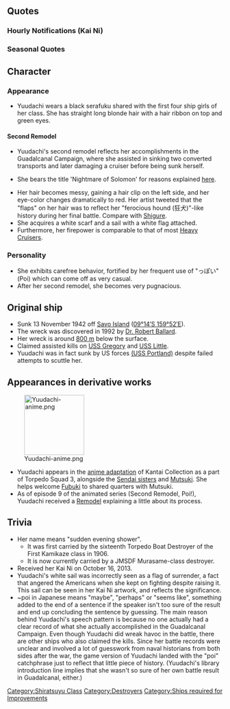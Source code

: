{{ShipPageHeader}}

==Quotes==
{{Ship/Quotes
|Introduction = こんにちは。白露型駆逐艦、夕立よ！よろしくね！
|Introduction/En = Hi, I'm Yuudachi, a Shiratsuyu-class destroyer.  Nice to meet you!

|Introduction/Kai = 白露型駆逐艦、夕立。今日も頑張るぽい！ぽーい！
|Introduction/Kai/En = I'm Yuudachi, a Shiratsuyu-class destroyer. Let's like, do our best today! Poooi!

|Library = 白露型駆逐艦の４番艦、夕立です。<br>第三次ソロモン海戦では、けっこう頑張ったっぽい？<br>でも、何気に「アイアンボトム・サウンド」って、ホントに怖い言葉よね？
|Library/En = I'm Yuudachi, the fourth ship of the Shiratsuyu class.<br>I worked sort of hardish during the Third Battle of the Solomons didn't I?<br>But somehow... the term "Iron Bottom Sound" is really scary, isn't it?
|Library/Note = Yuudachi led the battle line to bombard Guadalcanal on 12 November; she took a lot of damage and [[Samidare]] rescued most of her crew.  USS Portland later sank her off Savo Island - right in the "Ironbottom Sound".<br>About her verbal tic 'っぽい' (ppoi), this is added onto the end of a word to signify a comparison or resemblance rather than the 'valley girl' version of like which is more like a verbal comma. For example kodomoppoi would mean something similar to child-like or childish.

|Secretary 1 = およびっぽい？何ですか？
|Secretary 1/En = Did you, like, call? What is it?

|Secretary 2 = 提督さん、御用事はなーに？
|Secretary 2/En = What is it that you need, Admiral?

|Secretary 3 = ふーん？何それ？新しい遊びっぽい？
|Secretary 3/En = Hmm? What is it? Some kind of new game?

|Idle = えーっと…放置っぽい？ あたしじゃ、不足っぽい！？ もっともっと鍛えなきゃ！
|Idle/En = Err... Am I, like, neglected? Am I like, still insufficient?! Then I'll have to train more!

|Secretary Married = 提督さんのためなら、夕立どんどん強くなれるっぽい
|Secretary Married/En = If it's for the Admiral's sake, I can like, get so much stronger.

|Secretary Married/Kai Ni = お待たせしました～！
|Secretary Married/Kai Ni/En = I'm sorry to have kept you waiting~!

|Wedding = 提督さん、顔赤いっぽい？　どうしたの？　恋愛相談？　好きな人？　え、やだ、どうしようっ！？
|Wedding/En = Admiral, your face looks reddish. Why? Love consultation? Person I like? Eh, no way, what should I do~?

|Looking At Scores = なんか電文みたいのが来てるっぽい？
|Looking At Scores/En = Seems a telegramish thing has arrived?

|Looking At Scores/Kai Ni = 提督さん、情報見るぽい？了解、ぽい！はい、どうぞ。ぽい！
|Looking At Scores/Kai Ni/En = Admiral, would you like, wanna see the intelligence data? Got it, poi! Yes, like, here you go!

|Joining A Fleet = 駆逐艦夕立、出撃よ
|Joining A Fleet/En = Destroyer Yuudachi, now sortieing!

|Joining A Fleet/Kai Ni = お任せ、ぽい！駆逐艦夕立、出撃よ！
|Joining A Fleet/Kai Ni/En = Just like, leave it up to me! Destroyer Yuudachi, now sortieing! 

|Equipment 1 = ん～～、いい～じゃないですか～
|Equipment 1/En = Hmm, this is greeaat

|Equipment 1/Kai Ni = 提督さんのためなら、夕立どんどん強くなれるっぽい
|Equipment 1/Kai Ni/En = If it's for the Admiral's sake, I can like, get so much stronger.

|Equipment 2 = あたし、ニューバージョンっぽい？
|Equipment 2/En = So I'm a newish version now?

|Equipment 2/Kai Ni = 最高にステキなパーティしましょ！
|Equipment 2/Kai Ni/En = How about we start the greatest party ever?

|Equipment 3 = っぽい？
|Equipment 3/En = Like, huh?
|Equipment 3/Note = "Poi?"

|Supply = ふふっ、おなかいっぱいっぽい
|Supply/En = Haha, I'm like, so full.

|Docking Minor = ご飯～ ご飯～♪
|Docking Minor/En = Mealtime~ Mealtime~♪

|Docking Major = なんか、ちょっと本格的に寝込むっぽい。
|Docking Major/En = I'm, like, going to have a nice lie-down.

|Docking Complete = 修理が完了したっぽい？
|Docking Complete/En = A ship was fullish repaired?

|Construction = 新しい仲間が到着したっぽい
|Construction/En = A new comrade has, like, just arrived.

|Returning From Sortie = 艦隊が戻って来たっぽい？
|Returning From Sortie/En = Seems like, the fleet came back?

|Starting A Sortie = お待たせしましたー
|Starting A Sortie/En = Sorry to have kept you waiting!

|Starting A Sortie/Kai Ni = さあ、素敵なパーティーしましょ！
|Starting A Sortie/Kai Ni/En = Now, let's have the most amazing party.

|Battle Start = さぁ素敵なパーティしましょう
|Battle Start/En = Now, let's have the most amazing party.
|Battle Start/Note = A phrase she uses in regard to her changes when she achieves Yuudachi Kai Ni.
Visual changes also occur to reflect her performance in the battle of Solomon Islands.

|Battle Start/Kai Ni = ソロモンの悪夢、見せてあげる
|Battle Start/Kai Ni/En = I'll show you the nightmare of Solomon.

|Attack = まず何から撃とうかしら
|Attack/En = I wonder which ship I should start with?

|Night Battle = うーん、もうちょっとやっちゃうっぽい？
|Night Battle/En = Hmm... should we do a littlish bit more?

|Night Battle/Kai Ni = ソロモンの悪夢、見せてあげる
|Night Battle/Kai Ni/En = I'll show you the nightmare of Solomon.

|Night Attack = これでどーぉ
|Night Attack/En = How about thiiiss?

|Night Attack/Kai Ni = よりどりみどりっぽい？
|Night Attack/Kai Ni/En = There's like, so many targets to choose from.

|MVP = 夕立ったら結構頑張ったっぽい？提督さん褒めて褒めてー
|MVP/En = I worked pretty hard? Admiral, praise me! Praise me!

|Minor Damage 1 = きゃあっ！？
|Minor Damage 1/En = Kyaa!

|Minor Damage 1/Kai Ni = 夕立、突撃するっぽい
|Minor Damage 1/Kai Ni/En = Yuudachi, assaulting poi~!

|Minor Damage 2 = ふわぁぁ
|Minor Damage 2/En = Argh!

|Minor Damage 2/Kai Ni = ハンモックを張ってでも、戦うよ！
|Minor Damage 2/Kai Ni/En = I'll fight it out, with a hammock as a sail if I have to!
|Minor Damage 2/Kai Ni/Note = In the third battle of Solomon, captain Kikkawa ordered his men to 'raise the sails' using hammocks to keep up the morale after Yuudachi's engine was disabled; this act angered the Americans as it appeared Yuudachi continued fighting while hanging the 'white flag'. The sail is visible on the second remodel art.

|Major Damage = も、も～ばかぁ～！これじゃ戦えないっぽい！？
|Major Damage/En = Oh, you idiot... I, like, can't fight on like this-
|Major Damage/Note = It was possible that Yuudachi was hit by friendly fire during the Solomons, so it may be directed to your allied fleet?

|Sunk = もしかして・・・これって、沈んじゃうっぽい？
|Sunk/En = Don't tell me... I'm, like, sinking?

|Sunk/Kai Ni = 吉川艦長…また…会えるか…な
|Sunk/Kai Ni/En = Captain Kikkawa... I can... see you again now... right?
|Sunk/Kai Ni/Note = Refers to Commander Kiyoshi Kikkawa, her last captain.
}}
===Hourly Notifications (Kai Ni)===
{{Ship/Hourly
|Form = Kai2
|00JP = 〇〇〇〇、てっぺんぽい～ぽーい～
|00EN = 0000. It's midnight-poi. Poi!
|01JP = 〇一〇〇、夜中ぽい！ぽ～い！え、少しうるさいっぽい？わ、わかったぽい…
|01EN = 0100. It's the middle of the night-poi. Poi! Eh, I'm being too loud-poi? Ah, I understand-poi...
|02JP = 〇二〇〇、丑三つ時ぽい！ぽ～い！ぽいぽい～
|02EN = 0200. It's the hour of the Ox-poi. Poooi. Poi, poi.
|03JP = 〇三〇〇、提督さん、起きてるぽい？ぽ～い！ここにしたっぽい～
|03EN = 0300. Admiral, are you awake-poi? Poooi. Just checking-poi.
|04JP = 〇四〇〇、あ、あそこ朝日ぽい！提督さん、あとちょっとで夜明けぽい～
|04EN = 0400. Ah, there's the morning sun-poi. Admiral, it'll be dawn in a while-poi.
|05JP = 〇五〇〇、朝っぽい！やったっぽい！お散歩するっぽい？ぽい～
|05EN = 0500. It's morning-poi! Hooray-poi! Shall we go for a walk-poi? Poooi!
|06JP = ぽい！朝っぽい！総員起床っぽーーい！〇六〇〇っぽい～
|06EN = POOOI! It's morning-pooooi! All hands assemble-poooooooi! It's 0600-poi.
|07JP = 〇七〇〇、ご飯、ご飯、朝ごはん！提督さん、今日の朝ごはんはなーに～　楽しみっぽい～
|07EN = 0700. Food, food, breakfast! What's for breakfast today, Admiral? I can't wait-poi!
|08JP = 〇八〇〇、提督さん、朝ごはんのあとは少し運動するっぽい？お散歩？出撃？夕立、抜錨する準備、いいっぽい～
|08EN = 0800. Admiral, we should get some exercise after breakfast-poi. Should we go for a walk? A sortie? I'm ready for anything-poi!
|09JP = 〇九〇〇、あ、春雨っぽい！ぽーい！今日もがんばるぽい～
|09EN = 0900. Ah, Harusame-poi! Poooi! Let's work hard today too-poi!
|10JP = 一〇〇〇、午前中は元気がありやまってるっぽい！ちょっとソロモンに行ってくるぽい？あ、違うぽい？っぽい↓
|10EN = 1000. I've got plenty of energy in the morning-poi. Let's go to Solomon for a while-poi! Ah, we can't-poi? Poi↓
|11JP = 一一〇〇、あれ、春雨、どこ行っちゃったっぽい？まぁ、いいか。好き進むぽい！
|11EN = 1100. Huh, Harusame, where did you go-poi? Oh well, just go where you like-poi!
|12JP = お腹すいたと思ったら、もうお昼っぽい？ご飯、ご飯～　今日は塩昆布おにぎりっぽい？ぽい！
|12EN = When I feel hungry, it must be time for lunch-poi. Food, food~. Today we're having salted kelp rice balls-poi? Poooi!
|13JP = あ、お腹いっぱいっぽい！一三〇〇っぽい。食べ過ぎたっぽい？あぁぅ…
|13EN = Ah, I'm so full-poi. It's 1300-poi. I ate too much-poi. Urrrgh...
|14JP = 一四...〇〇っぽい。あ、村雨っぽい。お茶、助かるっぽい。あ～ん、あ…
|14EN = It's 1400-poooi. Ah, Murasame-poi. This tea helps-poi. Aaah, *gulp*... Ahhh...
|15JP = 一五〇〇。あ、比叡、霧島っぽい。ぽーい！今日もがんばるっぽい。ぽーい～
|15EN = 1500. Ah, Hiei, Kirishima-poi! Poooi! Let's work hard today too-poi! POI!
|16JP = 一六〇〇。ん、雨っぽい？夕立っぽい。え、時雨、何？いい夕立だね。えへ、そんなに褒められると照れるっぽい～
|16EN = 1600. Hmm? It's raining-poi? It's an evening shower-poi. ...Eh, what was that, Shigure? It's a nice shower? Ehe, if you praise me like that I'll get embarrassed-poi.
|17JP = 一七〇〇。夕立も上がって、綺麗な夕日っぽい。あれ、提督さん、夕立の顔に何がついてるっぽい？ぽい？
|17EN = 1700. There's a beautiful sunset when the evening shower lifts-poi. ...Huh, Admiral, is there something on my face-poi? Pooi?
|18JP = 一八〇〇。お腹すいちゃったっぽい！あれ、白露、それなに？お鍋？ぽい！夕立、お鍋大好きっぽい！ご相伴するっぽい！
|18EN = 1800. I'm hungry-poi! Ah, what's that, Shiratsuyu? A hotpot? Poi! I love hotpots-poi! I'll join you-poi!
|19JP = うん、お鍋おいしいっぽい！キンメテは一番だしっぽい？さすが、やるぽい！あ、時間は一九〇〇ぽい！
|19EN = Mmmm, hotpots are delicious-poi. "The important factor is the best stock"-poi? That's right-poi! Ah, the time is 1900-poi!
|20JP = あ、またしてもお腹いっぱいっぽい！え？五月雨なに？三水戦の出撃っぽい？あ、夕立いま、四水戦っぽい。おやすみっぽい。時刻は二〇〇〇っぽい！
|20EN = 2000. Pheeew, I'm really full again-poi. Eh, what is it, Samidare? DesRon3 is sortieing-poi? ...Ah, I'm in DesRon4-poi. Good night-poi. The time is now 2000-poi.
|21JP = 二一〇〇。え？由良も秋も行くぽい？仕方ない、じゃ、夕立もパーティ行くっぽい！どうせなら、ステキなパーティ、しましょ！
|21EN = 2100. Eh, Yura and Aki are going-poi? I got no choice then, I'll join in the party-poi. We might as well have a wonderful party!
|22JP = 二二〇〇。へんへん、今夜も選り取り見取りっぽい。夕立がね、ステキな悪夢たっぷり見せてあげる！行くっぽい！
|22EN = 2200. Fufun, there's lots of pickings tonight-poi. I'll show you lots of wonderful nightmares. Here I go-poooi!
|23JP = 二三〇〇。今日も一日走り回ったっぽい！提督さん、あしたも夕立と一緒にがんばるっぽい！ぽい～
|23EN = 2300. I've been running around all day again-poi. Admiral, work hard together with me tomorrow too-poi. Poooi!
}}

===Seasonal Quotes===
{{Ship/QuotesSeasonal
|NewYear2015 = お正月っぽいー！夕立も晴れ着を着るっぽい！これで戦闘は・・・出来るっぽい！
|NewYear2015_EN = Looks like its the new year! Looks like Yuudachi will be wearing her best clothes! Looks like...I can fight in these clothes!
|NewYear2015_Clip = {{Audio|file=yuudachi_2015newyear.ogg}}
|NewYear2015_Note = Same as [[Seasonal/New_Year_2016|New Year 2016]]

|Valentine2015 = えっと、このチョコレートあげるっぽい。夕立。結構頑張って作ったっぽい。
|Valentine2015_EN = Um, this chocolate-ish thing's for you. I did my bestest making it!
|Valentine2015_Clip = {{Audio|file=Yuudachi Valentine 2015.ogg}}
|Valentine2015_Note = 

|WhiteDay2015 = 提督さん、この包みは？いい匂い、クッキーっぽい！もしかして、手作りっぽい？
|WhiteDay2015_EN = What is this package, Admiral? Smells nice~ It's cookies-poi! Perhaps these are handmade-poi?
|WhiteDay2015_Clip = {{Audio|file=Yuudachi_WhiteDay.ogg}}
|WhiteDay2015_Note = Same as [[Seasonal/White Day 2016|White Day 2016]]

|SecondAnniversary2015 = 今日は大事な日っぽい。そんな日は、みんなで素敵なパーティー、しましょ！
|SecondAnniversary2015_EN = It's an impoitant day! We should celebrate an amazing party on such day!
|SecondAnniversary2015_Clip = {{Audio|file=Yuudachi_Second_Anniversary.ogg}}
|SecondAnniversary2015_Note = 

|RainySeason2015 = うぅ、うぅ～んっ、気持ちいいっぽーい！
|RainySeason2015_EN = Mmmh~, It feels good, poi!
|RainySeason2015_Clip = {{Audio|file=Yuudachi_Rainy_Season_2015.ogg}}
|RainySeason2015_Note = 

|EarlySummer2015 = 少しずつ暑くなってきたっぽい。今年も夏が来るっぽい！
|EarlySummer2015_EN = Seems like it's getting hotter bit by bit. I guess summer's coming around again, poi!
|EarlySummer2015_Clip = {{Audio|file=Yuudachi_Early_Summer_2015.ogg}}
|EarlySummer2015_Note = 

|MidSummer2015 = ちょっと暑すぎっぽい。艤装も服も脱いで、ひと泳ぎするしかないっぽい！
|MidSummer2015_EN = It's, like, a little too hot. It's like we have no other choice, but to take our rigging and clothes off, and swim!
|MidSummer2015_Clip = {{Audio|file=Yuudachi_Mid-Summer_2015_Secretary_1.ogg}}
|MidSummer2015_Note = 

|MidSummer2015_2 = これはこれで動きやすいっぽい。っぽい！
|MidSummer2015_2_EN = I can, like, easily move in these. Poi! 
|MidSummer2015_2_Clip = {{Audio|file=YuudachiKai2_Mid-Summer_2015_Secretary_2.ogg}}
|MidSummer2015_2_Note = ''Secretary 2 (Kai Ni)''

|MidSummer2015_3 = 気のせいか装甲が薄いっぽい。っぽい… 
|MidSummer2015_3_EN = It may be my imagination, but this armour is, like, too thin. Poi... 
|MidSummer2015_3_Clip = {{Audio|file=YuudachiKai2_Mid-Summer_2015_Joining_A_Fleet.ogg}}
|MidSummer2015_3_Note = ''Joining A Fleet (Kai Ni)''

|Fall2015 = 秋はなんだかお腹が空くっぽい。ご飯まだかな？ご飯、ご飯～♪
|Fall2015_EN = Autumns like, makes my tummy growl. Is the food ready yet? food～♪ food～♪
|Fall2015_Clip = {{Audio|file=Yuudachi Autumn 2015.ogg}}
|Fall2015_Note =

|FallEvent2015 = 夜戦なら夕立を連れってってほしいっぽい！うずうずするっぽい！ぽ～い！！
|FallEvent2015_EN = If it's night battle I want you to bring me along-poi! I'm itching to fight-poi! Poi!
|FallEvent2015_Clip = {{Audio|file=Yuudachi Fall Event 2015.ogg}}
|FallEvent2015_Note = 

|Christmas2015 = メリークリスマスっぽい！これはもう、素敵なパーティするしかないっぽい！
|Christmas2015_EN = Merry Christmas-poi! This calls for, like, throwing a great party!
|Christmas2015_Clip = {{Audio|file=Yuudachi_Christmas_2015.ogg}}
|Christmas2015_Note =

|Christmas2015_2 = はむ、んにゃ…ケーキも甘くて、おいしいっぽーい。んむぅ…でも、あんまり食べ過ぎると、排水量が増えちゃうっぽい。ぽ～い…。
|Christmas2015_2_EN =Mmm... the cake is so sweet and delicious poi! Umm...but if I eat too much, my displacement may exceed limitations poi. Po~i...
|Christmas2015_2_Clip = {{Audio|file=Yuudachi_Christmas_2015_Secretary_2.ogg}}
|Christmas2015_2_Note = Refering to the Washington Naval Treaty.

|EndofYear2015 = もう一年も終わりっぽい。なんだか早いっぽい。来年も夕立、頑張るっぽい。
|EndofYear2015_EN = This year has already ended-poi. Somehow it came fast-poi. Yuudachi will also do her best next year-poi!
|EndofYear2015_Clip = {{Audio|file=Yuudachi_End_of_Year_2015.ogg}}
|EndofYear2015_Note = 

|Setsubun2016 = この豆、全力で投げるっぽい！えい！えいっ！えええいっ！はわわわっ！？
|Setsubun2016_EN = I'm throwing these beans with full strength .... Ei.... Ei.... Eiiii.... Oohhh...
|Setsubun2016_Clip = {{Audio|file=Yuudachi_Setsubun.ogg}}
|Setsubun2016_Note = From [[Seasonal/Setsubun_2015|Setsubun 2015]]

|Spring2016 = 春は気持ちいいっぽい！外に出掛けたいっぽい！気持ちがわくわくするっぽーい！
|Spring2016_EN = Spring feels good-poi! I want to go outside-poi! I'm feeling all excited-poi!
|Spring2016_Clip = {{Audio|file=Yuudachi_Spring_2016.ogg}}
|Spring2016_Note = 

|ThirdAnniversary2016 = ぽーい。提督さん、ついに三周年っぽい。凄いっぽい、やるっぽい。ぽいぽいぽーい！
|ThirdAnniversary2016_EN = Po~i! Admiral, It's finally the third anniversary poi! It's awesome poi! Way to go poi! poi, poi, poooi!
|ThirdAnniversary2016_Clip = {{Audio|file=Yuudachi_Third_Anniversary.ogg}}
|ThirdAnniversary2016_Note = 

|RainySeason2016 = うーん…雨の日は出不精になってしまいがちだけど…でも外に出かけるっぽい。ぽーい！
|RainySeason2016_EN = Hmm... rainy days tend to keep one at home but... still, it feels like I can go out now. Poi~
|RainySeason2016_Clip = {{Audio|file=Yuudachi Rainy Season 2016.ogg}}
|RainySeason2016_Note = 

|RainySeason2016_2 = うぅ、うぅ～んっ、気持ちいいっぽーい！
|RainySeason2016_2_EN = Mmmh~, It feels good, poi!
|RainySeason2016_2_Clip = {{Audio|file=Yuudachi Rainy Season 2015.ogg}}
|RainySeason2016_2_Note = ''From [[Seasonal/Rainy Season 2015|Rainy Season 2015]]''
}}

==Character==
===Appearance===
*Yuudachi wears a black serafuku shared with the first four ship girls of her class. She has straight long blonde hair with a hair ribbon on top and green eyes.
====Second Remodel====
*Yuudachi's second remodel reflects her accomplishments in the Guadalcanal Campaign, where she assisted in sinking two converted transports and later damaging a cruiser before being sunk herself.
<!--USS Gregory and USS Little were CONVERTED TRANSPORTS when they were sunk. This is clearly shown in USN records.-->
*She bears the title 'Nightmare of Solomon' for reasons explained [http://www.reddit.com/r/kancolle/comments/2xbiok/can_someone_explain_yuudachi_and_the_nightmare_of here].
<!--There is incorrect information in the explanation.
1: Callaghan's delay in opening fire actually allowed Abe the time he needed to swap to AP rounds. This is reflected in the hits sustained in the USN battle reports.
2: The USN line became disorganized more so from Admiral Callaghan's inaction, the lack of information on the USS San Francisco's bridge, and a breakdown in communication amongst the USN battle line, than Yudachi, which actually turned away from the battle at the onset, and then returned near the end. Commander Kikkawa Kiyoshi admitted in his memoirs that he was overly cautious during the battle, as he had recollections of the Battle of Badung Strait where (as then-CO of Ooshio) he had mistakenly fired on Asashio.
3: Calling the USS Gregory and USS Little destroyers at that point in time is quite the stretch, as they had their armament removed when they were converted to transports, and reassigned to TransDiv 12. The issue is that the IJN was not aware of this, and thus not reflected in their accounts.
Sidenote: Kiyoshi had already been promoted to commander by the time of the battle.-->
*Her hair becomes messy, gaining a hair clip on the left side, and her eye-color changes dramatically to red. Her artist tweeted that the "flaps" on her hair was to reflect her "ferocious hound (狂犬)"-like history during her final battle. Compare with [[Shigure]].
*She acquires a white scarf and a sail with a white flag attached.
*Furthermore, her firepower is comparable to that of most [[:Category:Heavy_Cruisers|Heavy Cruisers]].

===Personality===
*She exhibits carefree behavior, fortified by her frequent use of "っぽい" (Poi) which can come off as very casual.
*After her second remodel, she becomes very pugnacious.

==Original ship==
* Sunk 13 November 1942 off [[wikipedia:Savo_Island|Savo Island]] ([http://tools.wmflabs.org/geohack/geohack.php?pagename=Japanese_destroyer_Y%C5%ABdachi&params=09_14_S_159_52_E_ 09°14′S 159°52′E]).
* The wreck was discovered in 1992 by [[wikipedia:Robert_Ballard|Dr. Robert Ballard]].
* Her wreck is around [http://ict.sopac.org/VirLib/TR0280.pdf 800 m] below the surface.
* Claimed assisted kills on [[wikipedia:USS_Gregory_(DD-82)|USS Gregory]] and [[wikipedia:USS_Little_(DD-79)|USS Little]].
* Yuudachi was in fact sunk by US forces [[wikipedia:USS_Portland_(CA-33)|(USS Portland)]] despite failed attempts to scuttle her.

==Appearances in derivative works==
[[File:Yuudachi-anime.png|thumb|right|140px]]
* Yuudachi appears in the [[Anime|anime adaptation]] of Kantai Collection as a part of Torpedo Squad 3, alongside the [[:Category:Sendai Class|Sendai sisters]] and [[Mutsuki]]. She helps welcome [[Fubuki]] to shared quarters with Mutsuki.
* As of episode 9 of the animated series (Second Remodel, Poi!), Yuudachi received a [http://kancolle.wikia.com/wiki/Remodelling Remodel] explaining a little about its process.

==Trivia==
* Her name means "sudden evening shower".
** It was first carried by the sixteenth Torpedo Boat Destroyer of the First Kamikaze class in 1906.
** It is now currently carried by a JMSDF Murasame-class destroyer.
* Received her Kai Ni on October 16, 2013.
* Yuudachi's white sail was incorrectly seen as a flag of surrender, a fact that angered the Americans when she kept on fighting despite raising it. This sail can be seen in her Kai Ni artwork, and reflects the significance.
* ~poi in Japanese means "maybe", "perhaps" or "seems like", something added to the end of a sentence if the speaker isn't too sure of the result and end up concluding the sentence by guessing. The main reason behind Yuudachi's speech pattern is because no one actually had a clear record of what she actually accomplished in the Guadalcanal Campaign. Even though Yuudachi did wreak havoc in the battle, there are other ships who also claimed the kills. Since her battle records were unclear and involved a lot of guesswork from naval historians from both sides after the war, the game version of Yuudachi landed with the "poi" catchphrase just to reflect that little piece of history. (Yuudachi's library introduction line implies that she wasn't so sure of her own battle result in Guadalcanal, either.)

{{ShipPageFooter}}
[[Category:Shiratsuyu Class]]
[[Category:Destroyers]]
[[Category:Ships required for Improvements]]